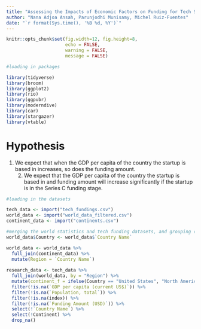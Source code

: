 ```yaml
---
title: "Assessing the Impacts of Economic Factors on Funding for Tech Startups"
author: "Nana Adjoa Ansah, Parunjodhi Munisamy, Michel Ruiz-Fuentes"
date: "`r format(Sys.time(), '%B %d, %Y')`"
---
```


```r
knitr::opts_chunk$set(fig.width=12, fig.height=8,
                      echo = FALSE,
                      warning = FALSE,
                      message = FALSE)
```


```r
#loading in packages

library(tidyverse)
library(broom)
library(ggplot2)
library(rio)
library(ggpubr)
library(moderndive)
library(car)
library(stargazer)
library(vtable)
```

# Hypothesis

1) We expect that when the GDP per capita of the country the startup is based in increases, so does the funding amount.     
   2) We expect that the GDP per capita of the country the startup is based in and funding amount will increase significantly if the startup is in the Series C funding stage. 

```r
#loading in the datasets 

tech_data <- import("tech_fundings.csv")
world_data <- import("world_data_filtered.csv")
continent_data <- import("continents.csv")
```


```r
#merging the world statistics and tech funding datasets, and grouping companies by continents
world_data$Country <- world_data$`Country Name`

world_data <- world_data %>%
  full_join(continent_data) %>%
  mutate(Region = `Country Name`) 
  
research_data <- tech_data %>%
  full_join(world_data, by = "Region") %>%
  mutate(continent_f = ifelse(Country == "United States", "North America", Continent)) %>%
  filter(!is.na(`GDP per capita (current US$)`)) %>%
  filter(!is.na(`Population, total`)) %>%
  filter(!is.na(index)) %>%
  filter(!is.na(`Funding Amount (USD)`)) %>%
  select(!`Country Name`) %>%
  select(!Continent) %>%
  drop_na()
```

